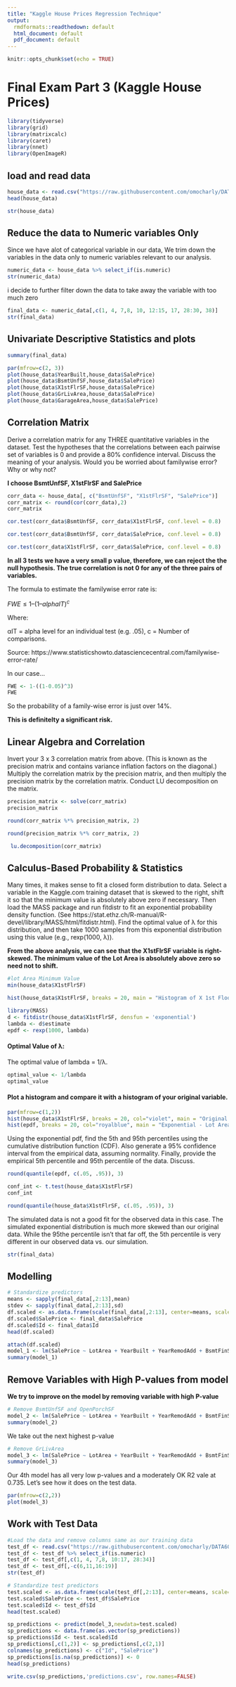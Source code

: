 ---
title: "Kaggle House Prices Regression Technique"
output:
  rmdformats::readthedown: default
  html_document: default
  pdf_document: default
---

```{r setup, include=FALSE}
knitr::opts_chunk$set(echo = TRUE)
```

# Final Exam Part 3 (Kaggle House Prices)

```{r message=FALSE, warning=FALSE}
library(tidyverse)
library(grid)
library(matrixcalc)
library(caret)
library(nnet)
library(OpenImageR)
```

## load and read data
```{r}
house_data <- read.csv("https://raw.githubusercontent.com/omocharly/DATA605/main/train.csv")
head(house_data)
```

```{r}
str(house_data)
```

## Reduce the data to Numeric variables Only

Since we have alot of categorical variable in our data, We trim down the variables in the data only to numeric variables relevant to our analysis.

```{r}
numeric_data <- house_data %>% select_if(is.numeric)
str(numeric_data)
```

i decide to further filter down the data to take away the variable with too much zero

```{r}
final_data <- numeric_data[,c(1, 4, 7,8, 10, 12:15, 17, 28:30, 38)]
str(final_data)
```



## Univariate Descriptive Statistics and plots
```{r}
summary(final_data)
```

```{r}
par(mfrow=c(2, 3))
plot(house_data$YearBuilt,house_data$SalePrice)
plot(house_data$BsmtUnfSF,house_data$SalePrice)
plot(house_data$X1stFlrSF,house_data$SalePrice)
plot(house_data$GrLivArea,house_data$SalePrice)
plot(house_data$GarageArea,house_data$SalePrice)

```


##    Correlation Matrix
Derive a correlation matrix for any THREE quantitative variables in the dataset. Test the hypotheses that the correlations between each pairwise set of variables is 0 and provide a 80% confidence interval. Discuss the meaning of your analysis. Would you be worried about familywise error? Why or why not?

**I choose BsmtUnfSF, X1stFlrSF and SalePrice**

```{r}
corr_data <- house_data[, c("BsmtUnfSF", "X1stFlrSF", "SalePrice")]
corr_matrix <- round(cor(corr_data),2)
corr_matrix
```

```{r}
cor.test(corr_data$BsmtUnfSF, corr_data$X1stFlrSF, conf.level = 0.8)
```

```{r}
cor.test(corr_data$BsmtUnfSF, corr_data$SalePrice, conf.level = 0.8)
```


```{r}
cor.test(corr_data$X1stFlrSF, corr_data$SalePrice, conf.level = 0.8)
```


**In all 3 tests we have a very small p value, therefore, we can reject the the null hypothesis. The true correlation is not 0 for any of the three pairs of variables.**

The formula to estimate the familywise error rate is:

$FWE≤1–(1–alphaIT)^c$

Where:

αIT = alpha level for an individual test (e.g. .05), c = Number of comparisons.

Source: https://www.statisticshowto.datasciencecentral.com/familywise-error-rate/

In our case…

```{r}
FWE <- 1-((1-0.05)^3)
FWE
```

So the probability of a family-wise error is just over 14%.

**This is definitelty a significant risk.**


##    Linear Algebra and Correlation
Invert your 3 x 3 correlation matrix from above. (This is known as the precision matrix and contains variance inflation factors on the diagonal.) Multiply the correlation matrix by the precision matrix, and then multiply the precision matrix by the correlation matrix. Conduct LU decomposition on the matrix.

```{r}
precision_matrix <- solve(corr_matrix)
precision_matrix
```

```{r}
round(corr_matrix %*% precision_matrix, 2)
```

```{r}
round(precision_matrix %*% corr_matrix, 2)
```

```{r}
 lu.decomposition(corr_matrix)
```

##    Calculus-Based Probability & Statistics
Many times, it makes sense to fit a closed form distribution to data. Select a variable in the Kaggle.com training dataset that is skewed to the right, shift it so that the minimum value is absolutely above zero if necessary. Then load the MASS package and run fitdistr to fit an exponential probability density function. (See https://stat.ethz.ch/R-manual/R-devel/library/MASS/html/fitdistr.html). Find the optimal value of λ for this distribution, and then take 1000 samples from this exponential distribution using this value (e.g., rexp(1000, λ)).


**From the above analysis, we can see that the X1stFlrSF variable is right-skewed. The minimum value of the Lot Area is absolutely above zero so need not to shift.**


```{r}
#lot Area Minimum Value
min(house_data$X1stFlrSF)
```

```{r}
hist(house_data$X1stFlrSF, breaks = 20, main = "Histogram of X 1st Floor SF")
```


```{r message=FALSE, warning=FALSE}
library(MASS)
d <- fitdistr(house_data$X1stFlrSF, densfun = 'exponential')
lambda <- d$estimate
epdf <- rexp(1000, lambda)
```

#### Optimal Value of λ:

The optimal value of lambda = 1/λ.

```{r}
optimal_value <- 1/lambda
optimal_value
```



#### Plot a histogram and compare it with a histogram of your original variable.

```{r}
par(mfrow=c(1,2))
hist(house_data$X1stFlrSF, breaks = 20, col="violet", main = "Original - Lot Area")
hist(epdf, breaks = 20, col="royalblue", main = "Exponential - Lot Area")
```

Using the exponential pdf, find the 5th and 95th percentiles using the cumulative distribution function (CDF). Also generate a 95% confidence interval from the empirical data, assuming normality. Finally, provide the empirical 5th percentile and 95th percentile of the data. Discuss.


```{r}
round(quantile(epdf, c(.05, .95)), 3)
```


```{r}
conf_int <- t.test(house_data$X1stFlrSF)
conf_int
```


```{r}
round(quantile(house_data$X1stFlrSF, c(.05, .95)), 3)
```

The simulated data is not a good fit for the observed data in this case. The simulated exponential distribution is much more skewed than our original data. While the 95the percentile isn’t that far off, the 5th percentile is very different in our observed data vs. our simulation.


```{r}
str(final_data)
```


##    Modelling

```{r}
# Standardize predictors
means <- sapply(final_data[,2:13],mean)
stdev <- sapply(final_data[,2:13],sd)
df.scaled <- as.data.frame(scale(final_data[,2:13], center=means, scale=stdev))
df.scaled$SalePrice <- final_data$SalePrice
df.scaled$Id <- final_data$Id
head(df.scaled)
```


```{r}
attach(df.scaled)
model_1 <- lm(SalePrice ~ LotArea + YearBuilt + YearRemodAdd + BsmtFinSF1 + BsmtUnfSF + TotalBsmtSF + X1stFlrSF + X2ndFlrSF + GrLivArea + GarageArea + WoodDeckSF + OpenPorchSF)
summary(model_1)
```


## Remove Variables with High P-values from model

**We try to improve on the model by removing variable with high P-value**

```{r}
# Remove BsmtUnfSF and OpenPorchSF
model_2 <- lm(SalePrice ~ LotArea + YearBuilt + YearRemodAdd + BsmtFinSF1 + TotalBsmtSF + X1stFlrSF + X2ndFlrSF + GrLivArea + GarageArea + WoodDeckSF)
summary(model_2)
```

We take out the next highest p-value 

```{r}
# Remove GrLivArea
model_3 <- lm(SalePrice ~ LotArea + YearBuilt + YearRemodAdd + BsmtFinSF1 + TotalBsmtSF + X1stFlrSF + X2ndFlrSF + GarageArea + WoodDeckSF)
summary(model_3)
```

Our 4th model has all very low p-values and a moderately OK R2 vale at 0.735. Let’s see how it does on the test data.

```{r}
par(mfrow=c(2,2))
plot(model_3)
```

## Work with Test Data


```{r}
#Load the data and remove columns same as our training data
test_df <- read.csv("https://raw.githubusercontent.com/omocharly/DATA605/main/test.csv")
test_df <- test_df %>% select_if(is.numeric)
test_df <- test_df[,c(1, 4, 7,8, 10:17, 28:34)]
test_df <- test_df[,-c(6,11,16:19)]
str(test_df)
```

```{r}
# Standardize test predictors
test.scaled <- as.data.frame(scale(test_df[,2:13], center=means, scale=stdev))
test.scaled$SalePrice <- test_df$SalePrice
test.scaled$Id <- test_df$Id
head(test.scaled)
```


```{r}
sp_predictions <- predict(model_3,newdata=test.scaled)
sp_predictions <- data.frame(as.vector(sp_predictions))
sp_predictions$Id <- test.scaled$Id
sp_predictions[,c(1,2)] <- sp_predictions[,c(2,1)]
colnames(sp_predictions) <- c("Id", "SalePrice")
sp_predictions[is.na(sp_predictions)] <- 0
head(sp_predictions)
```

```{r}
write.csv(sp_predictions,'predictions.csv', row.names=FALSE)
```


